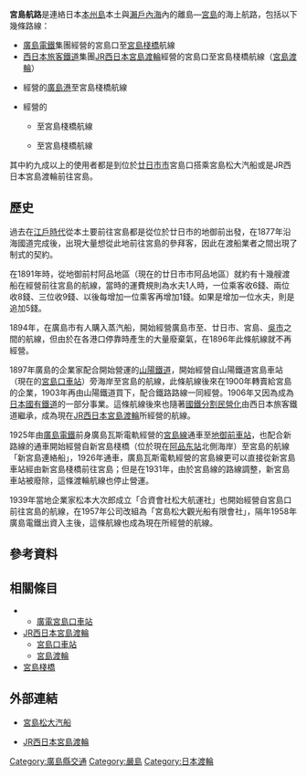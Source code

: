 '''宮島航路'''是連絡日本[[本州島|本州島]]本土與[[瀨戶內海|瀨戶內海]]內的離島—[[宮島|宮島]]的海上航路，包括以下幾條路線：

* [[廣島電鐵|廣島電鐵]]集團{{tsl|ja|宮島松大汽船}}經營的宮島口至[[宮島棧橋|宮島棧橋]]航線
* [[西日本旅客鐵道|西日本旅客鐵道]]集團[[JR西日本宮島渡輪|JR西日本宮島渡輪]]經營的宮島口至宮島棧橋航線（[[宮島渡輪|宮島渡輪]]）
* {{tsl|ja|瀬戸内シーライン|瀬戸内シーライン|瀨戶內海汽船}}經營的[[廣島港|廣島港]]至宮島棧橋航線
* {{Tsl|ja|アクアネット広島|Aqua Net廣島}}經營的
** {{tsl|ja|元安桟橋|元安棧橋}}至宮島棧橋航線
** {{tsl|ja|マリーナホップ|廣島Marina Hop}}至宮島棧橋航線

其中約九成以上的使用者都是到位於[[廿日市市|廿日市市]]宮島口搭乘宮島松大汽船或是JR西日本宮島渡輪前往宮島。

== 歷史 ==

過去在[[江戶時代|江戶時代]]從本土要前往宮島都是從位於廿日市的地御前出發，在1877年沿海國道完成後，出現大量想從此地前往宮島的參拜客，因此在渡船業者之間出現了制式的契約。

在1891年時，從地御前村阿品地區（現在的廿日市市阿品地區）就約有十幾艘渡船在經營前往宮島的航線，當時的運費規則為水夫1人時，一位乘客收6錢、兩位收8錢、三位收9錢、以後每增加一位乘客再增加1錢。如果是增加一位水夫，則是追加5錢。

1894年，在廣島市有人購入蒸汽船，開始經營廣島市至{{tsl|ja|宇品}}、廿日市、宮島、[[吳|吳市]]之間的航線，但由於在各港口停靠時產生的大量廢棄氣，在1896年此條航線就不再經營。

1897年廣島的企業家{{tsl|ja|早速勝三}}配合開始營運的[[山陽鐵道|山陽鐵道]]，開始經營自山陽鐵道宮島車站（現在的[[宮島口車站|宮島口車站]]）旁海岸至宮島的航線，此條航線後來在1900年轉賣給宮島的企業，1903年再由山陽鐵道買下，配合鐵路路線一同經營。1906年又因為{{tsl|ja|鉄道国有法|鐵道國有法}}成為[[日本國有鐵道|日本國有鐵道]]的一部分事業。這條航線後來也隨著[[國鐵分割民營化|國鐵分割民營化]]由西日本旅客鐵道繼承，成為現在[[JR西日本宮島渡輪|JR西日本宮島渡輪]]所經營的航線。

1925年由[[廣島電鐵|廣島電鐵]]前身廣島瓦斯電軌經營的[[宮島線|宮島線]]通車至[[地御前車站|地御前車站]]，也配合新路線的通車開始經營自新宮島棧橋（位於現在[[阿品东站|阿品东站]]北側海岸）至宮島的航線「新宮島連絡船」，1926年{{tsl|ja|新宮島駅|新宮島車站}}通車，廣島瓦斯電軌經營的宮島線更可以直接從新宮島車站經由新宮島棧橋前往宮島；但是在1931年，由於宮島線的路線調整，新宮島車站被廢除，這條渡輪航線也停止營運。

1939年當地企業家松本大次郎成立「合資會社松大航運社」也開始經營自宮島口前往宮島的航線，在1957年公司改組為「宮島松大觀光船有限會社」，隔年1958年廣島電鐵出資入主後，這條航線也成為現在{{tsl|ja|宮島松大汽船}}所經營的航線。

== 參考資料 ==
{{Reflist}}

== 相關條目 ==
* {{tsl|ja|宮島松大汽船}}
** [[廣電宮島口車站|廣電宮島口車站]]
* [[JR西日本宮島渡輪|JR西日本宮島渡輪]]
** [[宮島口車站|宮島口車站]]
** [[宮島渡輪|宮島渡輪]]
* [[宮島棧橋|宮島棧橋]]

== 外部連結 ==
* {{Ja}} [http://miyajima-matsudai.co.jp/ 宮島松大汽船]{{Wayback|url=http://miyajima-matsudai.co.jp/ |date=20180506072153 }}
* {{Ja}}[http://jr-miyajimaferry.co.jp/ JR西日本宮島渡輪]{{Wayback|url=http://jr-miyajimaferry.co.jp/ |date=20180421083629 }}

{{DEFAULTSORT:Miyajimakouru}}
[[Category:廣島縣交通|Category:廣島縣交通]]

[[Category:嚴島|Category:嚴島]]
[[Category:日本渡輪|Category:日本渡輪]]